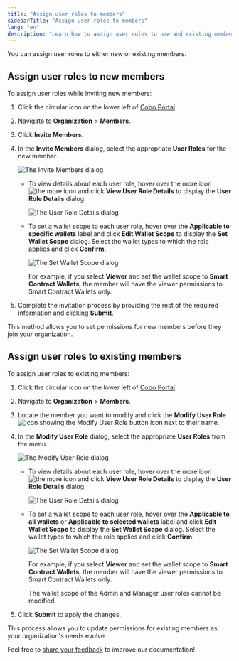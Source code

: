```yaml
---
title: "Assign user roles to members"
sidebarTitle: "Assign user roles to members"
lang: "en"
description: "Learn how to assign user roles to new and existing members in Cobo Portal, streamlining permissions and enhancing team management."
---
```


You can assign user roles to either new or existing members.

## Assign user roles to new members

To assign user roles while inviting new members:

1. Click the circular icon on the lower left of [Cobo Portal](https://portal.cobo.com/login).
2. Navigate to **Organization** > **Members**.
3. Click **Invite Members**.
4. In the **Invite Members** dialog, select the appropriate **User Roles** for the new member.

    <img src="/en/images/organization/invite-members.png" className="screenshot_modal" alt="The Invite Members dialog" />

    - To view details about each user role, hover over the more icon <img src="/en/images/common/icon_more.svg" className="icon" alt="the more icon" /> and click **View User Role Details** to display the **User Role Details** dialog.

        <img src="/en/images/organization/role-details.png" className="screenshot_modal" alt="The User Role Details dialog" />

    - To set a wallet scope to each user role, hover over the **Applicable to specific wallets** label and click **Edit Wallet Scope** to display the **Set Wallet Scope** dialog. Select the wallet types to which the role applies and click **Confirm**. 

        <img src="/en/images/organization/set-scope.png" className="screenshot_modal" alt="The Set Wallet Scope dialog" />
    
        For example, if you select **Viewer** and set the wallet scope to **Smart Contract Wallets**, the member will have the viewer permissions to Smart Contract Wallets only.

5. Complete the invitation process by providing the rest of the required information and clicking **Submit**.

This method allows you to set permissions for new members before they join your organization.

## Assign user roles to existing members

To assign user roles to existing members:

1. Click the circular icon on the lower left of [Cobo Portal](https://portal.cobo.com/login).
2. Navigate to **Organization** > **Members**.
3. Locate the member you want to modify and click the **Modify User Role** <img src="/en/images/common/icon_edit.svg" className="icon" alt="Icon showing the Modify User Role button"/> icon next to their name.
4. In the **Modify User Role** dialog, select the appropriate **User Roles** from the menu.

    <img src="/en/images/organization/modify-user-role.png" className="screenshot_modal" alt="The Modify User Role dialog" />

    - To view details about each user role, hover over the more icon <img src="/en/images/common/icon_more.svg" className="icon" alt="the more icon" /> and click **View User Role Details** to display the **User Role Details** dialog.

        <img src="/en/images/organization/role-details.png" className="screenshot_modal" alt="The User Role Details dialog" />

    - To set a wallet scope to each user role, hover over the **Applicable to all wallets** or **Applicable to selected wallets** label and click **Edit Wallet Scope** to display the **Set Wallet Scope** dialog. Select the wallet types to which the role applies and click **Confirm**. 

        <img src="/en/images/organization/set-scope.png" className="screenshot_modal" alt="The Set Wallet Scope dialog" />
    
        For example, if you select **Viewer** and set the wallet scope to **Smart Contract Wallets**, the member will have the viewer permissions to Smart Contract Wallets only.

        <Info>The wallet scope of the Admin and Manager user roles cannot be modified.</Info>

5. Click **Submit** to apply the changes.

This process allows you to update permissions for existing members as your organization's needs evolve.

<Tip>Feel free to [share your feedback](https://forms.zohopublic.com/cobo/form/DocumentFeedbackForm/formperma/QvLOhxJv1_JMsJ-1dleZ8Itb_7rzN-LtgvsDdxosoVI?referrername=manuals) to improve our documentation!</Tip>